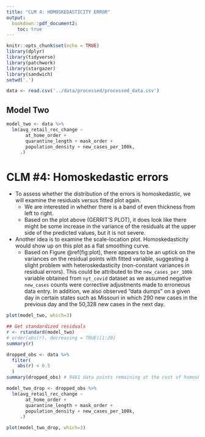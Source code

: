 ```yaml
---
title: "CLM 4: HOMOSKEDASTICITY ERROR"
output:
  bookdown::pdf_document2: 
    toc: true
---
```


```r
knitr::opts_chunk$set(echo = TRUE)
library(dplyr)
library(tidyverse)
library(patchwork)
library(stargazer)
library(sandwich)
setwd('.')
```

```r
data <- read.csv('../data/processed/processed_data.csv')
```

## Model Two
```r
model_two <- data %>%
  lm(avg_retail_rec_change ~ 
       at_home_order +                      
       quarantine_length + mask_order + 
       population_density + new_cases_per_100k, 
     .) 
```

# CLM #4: Homoskedastic errors

- To assess whether the distribution of the errors is homoskedastic, we will examine the residuals versus fitted plot again.  
  - We are interested in whether there is a band of even thickness from left to right. 
  - Based on the plot above (GERRIT'S PLOT), it does look like there might be some increase in the variance of the residuals at the upper side of the predicted values, but it is not severe.

- Another idea is to examine the scale-location plot.  Homoskedasticity would show up on this plot as a flat smoothing curve.
  - Based on Figure \@ref(fig:plot), there appears to be an uptick on the variances on the residual points with fitted variable, suggesting a slight problem with heteroskedasticity (non-constant variances in residual errors). This could be attributed to the `new_cases_per_100k` variable obtained from `nyt_covid` dataset as we assumed negative `new_cases` counts were corrective adjustments made to erroneous data entry. In addition, we also observed "data dumps" on a given day in certain states such as Missouri in which 290 new cases in the previous day and the 50,328 new cases in the next day.

```r
plot(model_two, which=3)
```

```r
## Get standardized residuals
r <- rstandard(model_two) 
# order(abs(r), decreasing = TRUE)[1:20]
summary(r)

dropped_obs <- data %>% 
  filter(
    abs(r) < 0.5
  )
summary(dropped_obs) # 9461 data points remaining at the cost of homoskedasticity

model_two_drop <- dropped_obs %>%
  lm(avg_retail_rec_change ~ 
       at_home_order +                      
       quarantine_length + mask_order + 
       population_density + new_cases_per_100k, 
     .)

plot(model_two_drop, which=3)
```






